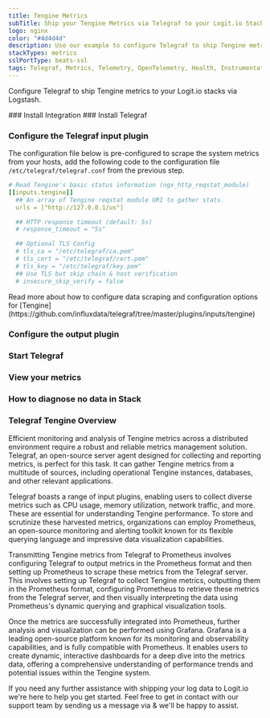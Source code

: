 ```yaml
---
title: Tengine Metrics
subTitle: Ship your Tengine Metrics via Telegraf to your Logit.io Stack
logo: nginx
color: "#4d4d4d"
description: Use our example to configure Telegraf to ship Tengine metrics to your Logit.io stacks. Configure Telegraf to send Tengine metrics to Logstash or Elastic.
stackTypes: metrics
sslPortType: beats-ssl
tags: Telegraf, Metrics, Telemetry, OpenTelemetry, Health, Instrumentation, Tengine, Web Server
---
```


Configure Telegraf to ship Tengine metrics to your Logit.io stacks via Logstash.

<Steps>
  ### Install Integration
  <InstallIntegration/>
  ### Install Telegraf

  <InstallTelegraf />

  ### Configure the Telegraf input plugin

  The configuration file below is pre-configured to scrape the system metrics from your hosts, add the following code to the configuration file `/etc/telegraf/telegraf.conf` from the previous step.

  ```yaml copy
  # Read Tengine's basic status information (ngx_http_reqstat_module)
  [[inputs.tengine]]
    ## An array of Tengine reqstat module URI to gather stats.
    urls = ["http://127.0.0.1/us"]

    ## HTTP response timeout (default: 5s)
    # response_timeout = "5s"

    ## Optional TLS Config
    # tls_ca = "/etc/telegraf/ca.pem"
    # tls_cert = "/etc/telegraf/cert.pem"
    # tls_key = "/etc/telegraf/key.pem"
    ## Use TLS but skip chain & host verification
    # insecure_skip_verify = false
  ```

  <Callout type="info">
    Read more about how to configure data scraping and configuration options for [Tengine](https://github.com/influxdata/telegraf/tree/master/plugins/inputs/tengine)
  </Callout>

  ### Configure the output plugin

  <TelegrafOutputPlugin />

  ### Start Telegraf

  <StartTelegraf />

  ### View your metrics
  <LaunchStack source="Tengine_Metrics_via_Telegraf" utmMedium="metrics" utmCampaign="telegraf-Tengine-metrics" />

  ### How to diagnose no data in Stack

  <DiagnoseNoData />

</Steps>

### Telegraf Tengine Overview

Efficient monitoring and analysis of Tengine metrics across a distributed environment require a robust and 
reliable metrics management solution. Telegraf, an open-source server agent designed for collecting and 
reporting metrics, is perfect for this task. It can gather Tengine metrics from a multitude of sources, 
including operational Tengine instances, databases, and other relevant applications.
      
Telegraf boasts a range of input plugins, enabling users to collect diverse metrics such as CPU usage, 
memory utilization, network traffic, and more. These are essential for understanding Tengine performance. 
To store and scrutinize these harvested metrics, organizations can employ Prometheus, an open-source 
monitoring and alerting toolkit known for its flexible querying language and impressive data visualization capabilities.

Transmitting Tengine metrics from Telegraf to Prometheus involves configuring Telegraf to output metrics 
in the Prometheus format and then setting up Prometheus to scrape these metrics from the Telegraf server. 
This involves setting up Telegraf to collect Tengine metrics, outputting them in the Prometheus format, 
configuring Prometheus to retrieve these metrics from the Telegraf server, and then visually interpreting 
the data using Prometheus's dynamic querying and graphical visualization tools.

Once the metrics are successfully integrated into Prometheus, further analysis and visualization can be 
performed using Grafana. Grafana is a leading open-source platform known for its monitoring and observability 
capabilities, and is fully compatible with Prometheus. It enables users to create dynamic, interactive 
dashboards for a deep dive into the metrics data, offering a comprehensive understanding of performance trends and potential issues within the Tengine system.

If you need any further assistance with shipping your log data to Logit.io we're here to help you get started. 
Feel free to get in contact with our support team by sending us a message via <IntercomButton text="live chat" /> 
& we'll be happy to assist.
